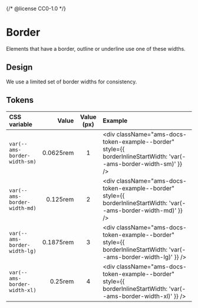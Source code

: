 {/* @license CC0-1.0 */}


<Meta title="Brand/Design Tokens/Border" />

# Border

Elements that have a border, outline or underline use one of these widths.

## Design

We use a limited set of border widths for consistency.

## Tokens

| CSS variable                 |     Value | Value (px) | Example                                                                                                             |
| :--------------------------- | --------: | :--------: | :------------------------------------------------------------------------------------------------------------------ |
| `var(--ams-border-width-sm)` | 0.0625rem |     1      | <div className="ams-docs-token-example--border" style={{ borderInlineStartWidth: 'var(--ams-border-width-sm)' }} /> |
| `var(--ams-border-width-md)` |  0.125rem |     2      | <div className="ams-docs-token-example--border" style={{ borderInlineStartWidth: 'var(--ams-border-width-md)' }} /> |
| `var(--ams-border-width-lg)` | 0.1875rem |     3      | <div className="ams-docs-token-example--border" style={{ borderInlineStartWidth: 'var(--ams-border-width-lg)' }} /> |
| `var(--ams-border-width-xl)` |   0.25rem |     4      | <div className="ams-docs-token-example--border" style={{ borderInlineStartWidth: 'var(--ams-border-width-xl)' }} /> |
